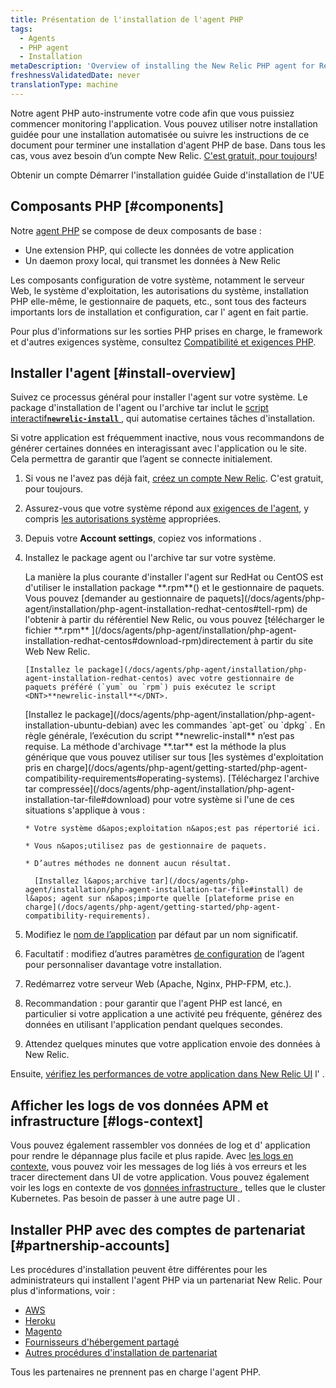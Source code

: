 ```yaml
---
title: Présentation de l'installation de l'agent PHP
tags:
  - Agents
  - PHP agent
  - Installation
metaDescription: 'Overview of installing the New Relic PHP agent for RedHat, CentOS, Ubuntu, or Debian, or for the tar archive.'
freshnessValidatedDate: never
translationType: machine
---
```


Notre agent PHP auto-instrumente votre code afin que vous puissiez commencer monitoring l&apos;application. Vous pouvez utiliser notre installation guidée pour une installation automatisée ou suivre les instructions de ce document pour terminer une installation d&apos;agent PHP de base. Dans tous les cas, vous avez besoin d’un compte New Relic. [C&apos;est gratuit, pour toujours](/docs/accounts/accounts-billing/new-relic-one-pricing-billing/new-relic-one-pricing-billing/#how-pricing-works)!

<ButtonGroup>
  <ButtonLink role="button" to="https://newrelic.com/signup" variant="primary">
    Obtenir un compte
  </ButtonLink>

  <ButtonLink role="button" to="https://one.newrelic.com/launcher/nr1-core.settings?pane=eyJuZXJkbGV0SWQiOiJ0dWNzb24ucGxnLWluc3RydW1lbnQtZXZlcnl0aGluZyJ9&cards[0]=eyJuZXJkbGV0SWQiOiJzZXR1cC1uZXJkbGV0cy5zZXR1cC1waHAtaW50ZWdyYXRpb24iLCJhY2NvdW50SWQiOjI2NDA0MDl9&platform[accountId]=1" variant="primary">
    Démarrer l&apos;installation guidée
  </ButtonLink>

  <ButtonLink role="button" to="https://one.eu.newrelic.com/launcher/nr1-core.explorer?platform[accountId]=1&platform[$isFallbackTimeRange]=true&platform[timeRange][duration]=1800000&pane=eyJuZXJkbGV0SWQiOiJ0dWNzb24ucGxnLWluc3RydW1lbnQtZXZlcnl0aGluZyJ9&cards[0]=eyJuZXJkbGV0SWQiOiJzZXR1cC1uZXJkbGV0cy5zZXR1cC1waHAtaW50ZWdyYXRpb24iLCJhY2NvdW50SWQiOjI2NDA0MDl9&state=f79eeff7-ccd0-d779-67a7-62bbac6fc692" variant="primary">
    Guide d&apos;installation de l&apos;UE
  </ButtonLink>
</ButtonGroup>

## Composants PHP [#components]

Notre [agent PHP](/docs/agents/php-agent/getting-started/new-relic-php) se compose de deux composants de base :

* Une extension PHP, qui collecte les données de votre application
* Un daemon proxy local, qui transmet les données à New Relic

Les composants configuration de votre système, notamment le serveur Web, le système d&apos;exploitation, les autorisations du système, installation PHP elle-même, le gestionnaire de paquets, etc., sont tous des facteurs importants lors de installation et configuration, car l&apos; agent en fait partie.

Pour plus d&apos;informations sur les sorties PHP prises en charge, le framework et d&apos;autres exigences système, consultez [Compatibilité et exigences PHP](/docs/agents/php-agent/getting-started/php-agent-compatibility-requirements).

## Installer l&apos;agent [#install-overview]

Suivez ce processus général pour installer l&apos;agent sur votre système. Le package d&apos;installation de l&apos;agent ou l&apos;archive tar inclut le [script interactif<DNT>**`newrelic-install`**</DNT> ](/docs/agents/php-agent/installation/newrelic-install-script), qui automatise certaines tâches d&apos;installation.

<Callout variant="tip">
  Si votre application est fréquemment inactive, nous vous recommandons de générer certaines données en interagissant avec l&apos;application ou le site. Cela permettra de garantir que l’agent se connecte initialement.
</Callout>

1. Si vous ne l&apos;avez pas déjà fait, [créez un compte New Relic](https://newrelic.com/signup). C&apos;est gratuit, pour toujours.

2. Assurez-vous que votre système répond aux [exigences de l&apos;agent](/docs/agents/php-agent/getting-started/php-agent-compatibility-requirements), y compris [les autorisations système](/docs/agents/php-agent/getting-started/php-agent-compatibility-requirements#permissions) appropriées.

3. Depuis votre <DNT>**Account settings**</DNT>, copiez vos informations <InlinePopover type="licenseKey" />.

4. Installez le package agent ou l&apos;archive tar sur votre système.

   <CollapserGroup>
     <Collapser id="install-redhat-centos" title="RedHat ou CentOS">
       La manière la plus courante d&apos;installer l&apos;agent sur RedHat ou CentOS est d&apos;utiliser le installation package <DNT>**.rpm**</DNT>() et le gestionnaire de paquets. Vous pouvez [demander au gestionnaire de paquets](/docs/agents/php-agent/installation/php-agent-installation-redhat-centos#tell-rpm) de l&apos;obtenir à partir du référentiel New Relic, ou vous pouvez [télécharger le fichier <DNT>**.rpm**</DNT> ](/docs/agents/php-agent/installation/php-agent-installation-redhat-centos#download-rpm)directement à partir du site Web New Relic.

       [Installez le package](/docs/agents/php-agent/installation/php-agent-installation-redhat-centos) avec votre gestionnaire de paquets préféré (`yum` ou `rpm`) puis exécutez le script <DNT>**newrelic-install**</DNT>.
     </Collapser>

     <Collapser id="intall-ubuntu-debian" title="Ubuntu ou Debian">
       [Installez le package](/docs/agents/php-agent/installation/php-agent-installation-ubuntu-debian) avec les commandes `apt-get` ou `dpkg` . En règle générale, l’exécution du script <DNT>**newrelic-install**</DNT> n’est pas requise.
     </Collapser>

     <Collapser id="install-tar" title="Archives de goudron">
       La méthode d&apos;archivage <DNT>**.tar**</DNT> est la méthode la plus générique que vous pouvez utiliser sur tous [les systèmes d&apos;exploitation pris en charge](/docs/agents/php-agent/getting-started/php-agent-compatibility-requirements#operating-systems). [Téléchargez l&apos;archive tar compressée](/docs/agents/php-agent/installation/php-agent-installation-tar-file#download) pour votre système si l&apos;une de ces situations s&apos;applique à vous :

       * Votre système d&apos;exploitation n&apos;est pas répertorié ici.

       * Vous n&apos;utilisez pas de gestionnaire de paquets.

       * D’autres méthodes ne donnent aucun résultat.

         [Installez l&apos;archive tar](/docs/agents/php-agent/installation/php-agent-installation-tar-file#install) de l&apos; agent sur n&apos;importe quelle [plateforme prise en charge](/docs/agents/php-agent/getting-started/php-agent-compatibility-requirements).
     </Collapser>
   </CollapserGroup>

5. Modifiez le [nom de l’application](/docs/site/naming-your-application) par défaut par un nom significatif.

6. Facultatif : modifiez d’autres paramètres [de configuration](/docs/agents/php-agent/configuration/php-agent-configuration) de l’agent pour personnaliser davantage votre installation.

7. Redémarrez votre serveur Web (Apache, Nginx, PHP-FPM, etc.).

8. Recommandation : pour garantir que l&apos;agent PHP est lancé, en particulier si votre application a une activité peu fréquente, générez des données en utilisant l&apos;application pendant quelques secondes.

9. Attendez quelques minutes que votre application envoie des données à New Relic.

Ensuite, [vérifiez les performances de votre application dans New Relic UI](/docs/apm/applications-menu/monitoring/apm-overview-page) l&apos; .

<InstallFeedback />

## Afficher les logs de vos données APM et infrastructure [#logs-context]

Vous pouvez également rassembler vos données de log et d&apos; application pour rendre le dépannage plus facile et plus rapide. Avec [les logs en contexte](/docs/logs/logs-context/configure-logs-context-php/), vous pouvez voir les messages de log liés à vos erreurs et les tracer directement dans UI de votre application. Vous pouvez également voir les logs en contexte de vos [données infrastructure ](/docs/logs/forward-logs/forward-your-logs-using-infrastructure-agent/), telles que le cluster Kubernetes. Pas besoin de passer à une autre page UI .

## Installer PHP avec des comptes de partenariat [#partnership-accounts]

Les procédures d&apos;installation peuvent être différentes pour les administrateurs qui installent l&apos;agent PHP via un partenariat New Relic. Pour plus d&apos;informations, voir :

* [AWS](/docs/accounts-partnerships/partnerships/partner-based-installation/amazon-web-services-aws-users)
* [Heroku](/docs/agents/php-agent/installation/php-agent-heroku)
* [Magento](/docs/accounts-partnerships/partnerships/partner-based-installation/log-install-new-relic-partners#magento)
* [Fournisseurs d&apos;hébergement partagé](/docs/agents/php-agent/installation/install-php-agent-shared-hosting-service)
* [Autres procédures d&apos;installation de partenariat](/docs/accounts-partnerships/partnerships/partner-based-installation/log-install-new-relic-partners)

Tous les partenaires ne prennent pas en charge l&apos;agent PHP.